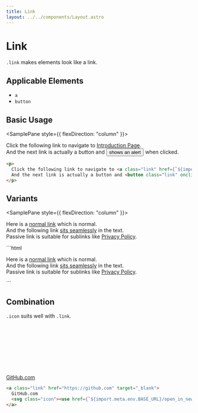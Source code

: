 ```yaml
---
title: Link
layout: ../../components/Layout.astro
---
```



# Link

`.link` makes elements look like a link.

## Applicable Elements

- `a`
- `button`

## Basic Usage

<SamplePane style={{ flexDirection: "column" }}>
  <p>
    Click the following link to navigate to <a class="link" href={`${import.meta.env.BASE_URL}/`}>Introduction Page</a>.<br/>
    And the next link is actually a button and <button class="link" onclick="alert('hello')">shows an alert</button> when clicked.
  </p>
</SamplePane>

```html
<p>
  Click the following link to navigate to <a class="link" href={`${import.meta.env.BASE_URL}/`}>Introduction Page</a>.<br/>
  And the next link is actually a button and <button class="link" onclick="alert('hello')">shows an alert</button> when clicked.
</p>
```

## Variants

<SamplePane style={{ flexDirection: "column" }}>
  <p>
    Here is a <a class="link" href="">normal link</a> which is normal.<br/>
    And the following link <a class="link seamless" href="">sits seamlessly</a> in the text. <br/>
    Passive link is suitable for sublinks like <a class="link passive" href="">Privacy Policy</a>. 
  </p>
</SamplePane>
```html
<p>
  Here is a <a class="link" href="">normal link</a> which is normal.<br/>
  And the following link <a class="link seamless" href="">sits seamlessly</a> in the text. <br/>
  Passive link is suitable for sublinks like <a class="link passive" href="">Privacy Policy</a>. 
</p>
```

## Combination

`.icon` suits well with `.link`.

<SamplePane>
  <a class="link" href="https://github.com" target="_blank">GitHub.com<svg class="icon"><use href={`${import.meta.env.BASE_URL}/open_in_new.svg`} /></svg></a>
</SamplePane>

```html
<a class="link" href="https://github.com" target="_blank">
  GitHub.com
  <svg class="icon"><use href={`${import.meta.env.BASE_URL}/open_in_new.svg`} /></svg>
</a>
```
